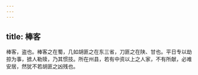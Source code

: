 ```yaml
---
---
---
```

title: 棒客
---



棒客，盗也。棒客之在蜀，几如胡匪之在东三省，刀匪之在陕、甘也。平日专以劫掠为事，掳人勒赎，乃其惯技。所在州县，若有中资以上之人家，不有所献，必难安居，然犹不若胡匪之凶残也。